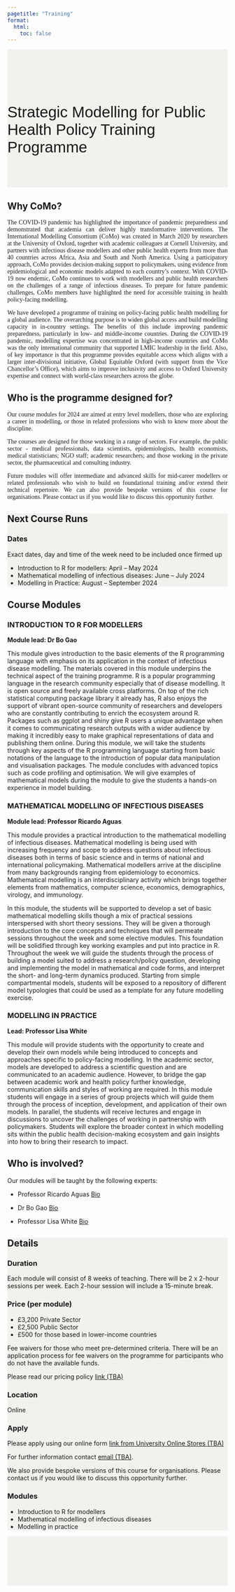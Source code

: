 ```yaml
---
pagetitle: "Training"
format:
  html:
    toc: false
---
```


::: {#training-banner .column-screen}

::: {.grid .column-page}
::: {.headline .g-col-lg-5 .g-col-12 .g-col-md-12}

::: {#training-logo-top}
<!-- ![](img/training/biology_keyline.svg) -->
:::

Strategic Modelling for Public Health Policy Training Programme

:::
::: {.training_right_background .g-col-lg-7 .d-none .d-lg-block .d-xl-block}

:::
:::
:::



::: {.grid .column-page}

::: {.g-col-lg-6 .g-col-12 .g-col-md-12}

## Why CoMo?

::: {.text_justified}

The COVID-19 pandemic has highlighted the importance of pandemic preparedness and demonstrated that academia can deliver highly transformative interventions. The International Modelling Consortium (CoMo) was created in March 2020 by researchers at the University of Oxford, together with academic colleagues at Cornell University, and partners with infectious disease modellers and other public health experts from more than 40 countries across Africa, Asia and South and North America. Using a participatory approach, CoMo provides decision-making support to policymakers, using evidence from epidemiological and economic models adapted to each country’s context. With COVID-19 now endemic, CoMo continues to work with modellers and public health researchers on the challenges of a range of infectious diseases. To prepare for future pandemic challenges, CoMo members have highlighted the need for accessible training in health policy-facing modelling.

We have developed a programme of training on policy-facing public health modelling for a global audience. The overarching purpose is to widen global access and build modelling capacity in in-country settings. The benefits of this include improving pandemic preparedness, particularly in low- and middle-income countries. During the COVID-19 pandemic, modelling expertise was concentrated in high-income countries and CoMo was the only international community that supported LMIC leadership in the field. Also, of key importance is that this programme provides equitable access which aligns with a larger inter-divisional initiative, Global Equitable Oxford (with support from the Vice Chancellor’s Office), which aims to improve inclusivity and access to Oxford University expertise and connect with world-class researchers across the globe.

:::
:::

::: {.g-col-lg-6 .g-col-12 .g-col-md-12}

## Who is the programme designed for?

::: {.text_justified}

Our course modules for 2024 are aimed at entry level modellers, those who are exploring a career in modelling, or those in related professions who wish to know more about the discipline.

The courses are designed for those working in a range of sectors. For example, the public sector - medical professionals, data scientists, epidemiologists, health economists, medical statisticians; NGO staff; academic researchers; and those working in the private sector, the pharmaceutical and consulting industry.

Future modules will offer intermediate and advanced skills for mid-career modellers or related professionals who wish to build on foundational training and/or extend their technical repertoire.
We can also provide bespoke versions of this course for organisations. Please contact us <email address> if you would like to discuss this opportunity further. 

:::
:::

:::


::: {#training-banner .column-screen}
::: {.column-page}

## Next Course Runs

### Dates

::: {.callout-note}

Exact dates, day and time of the week need to be included once firmed up

:::

- Introduction to R for modellers:  April – May 2024 
- Mathematical modelling of infectious diseases: June – July 2024 
- Modelling in Practice: August – September 2024 

:::
:::

::: {.column-screen}
::: {.column-page}

## Course Modules

### INTRODUCTION TO R FOR MODELLERS

**Module lead: Dr Bo Gao**

This module gives introduction to the basic elements of the R programming language with emphasis on its application in the context of infectious disease modelling. The materials covered in this module underpins the technical aspect of the training programme. R is a popular programming language in the research community especially that of disease modelling. It is open source and freely available cross platforms. On top of the rich statistical computing package library it already has, R also enjoys the support of vibrant open-source community of researchers and developers who are constantly contributing to enrich the ecosystem around R. Packages such as ggplot and shiny give R users a unique advantage when it comes to communicating research outputs with a wider audience by making it incredibly easy to make graphical representations of data and publishing them online. During this module, we will take the students through key aspects of the R programming language starting from basic notations of the language to the introduction of popular data manipulation and visualisation packages.  The module concludes with advanced topics such as code profiling and optimisation. We will give examples of mathematical models during the module to give the students a hands-on experience in model building.


### MATHEMATICAL MODELLING OF INFECTIOUS DISEASES

**Module lead: Professor Ricardo Aguas**

This module provides a practical introduction to the mathematical modelling of infectious diseases. Mathematical modelling is being used with increasing frequency and scope to address questions about infectious diseases both in terms of basic science and in terms of national and international policymaking. Mathematical modellers arrive at the discipline from many backgrounds ranging from epidemiology to economics. Mathematical modelling is an interdisciplinary activity which brings together elements from mathematics, computer science, economics, demographics, virology, and immunology.

In this module, the students will be supported to develop a set of basic mathematical modelling skills though a mix of practical sessions interspersed with short theory sessions. They will be given a thorough introduction to the core concepts and techniques that will permeate sessions throughout the week and some elective modules. This foundation will be solidified through key working examples and put into practice in R.  Throughout the week we will guide the students through the process of building a model suited to address a research/policy question, developing and implementing the model in mathematical and code forms, and interpret the short- and long-term dynamics produced. Starting from simple compartmental models, students will be exposed to a repository of different model typologies that could be used as a template for any future modelling exercise.

### MODELLING IN PRACTICE

**Lead: Professor Lisa White**

This module will provide students with the opportunity to create and develop their own models while being introduced to concepts and approaches specific to policy-facing modelling. In the academic sector, models are developed to address a scientific question and are communicated to an academic audience. However, to bridge the gap between academic work and health policy further knowledge, communication skills and styles of working are required. In this module students will engage in a series of group projects which will guide them through the process of inception, development, and application of their own models. In parallel, the students will receive lectures and engage in discussions to uncover the challenges of working in partnership with policymakers. Students will explore the broader context in which modelling sits within the public health decision-making ecosystem and gain insights into how to bring their research to impact.

## Who is involved?

Our modules will be taught by the following experts:


- Professor Ricardo Aguas [Bio](https://www.tropicalmedicine.ox.ac.uk/team/ricardo-aguas)

- Dr Bo Gao [Bio](https://www.tropicalmedicine.ox.ac.uk/team/bo-gao)

- Professor Lisa White [Bio](https://www.medawar.ox.ac.uk/team/lisa-white)


:::
:::



::: {#training-banner .column-screen}
::: {.column-page}

## Details

::: {.grid}

::: {.g-col-lg-6 .g-col-12 .g-col-md-12}

### Duration
Each module will consist of 8 weeks of teaching.
There will be 2 x 2-hour sessions per week. Each 2-hour session will include a 15-minute break.


### Price (per module)

- £3,200 Private Sector
- £2,500 Public Sector
- £500 for those based in lower-income countries

Fee waivers for those who meet pre-determined criteria. There will be an application process for fee waivers on the programme for participants who do not have the available funds.

Please read our pricing policy [link (TBA)]()

### Location

Online

### Apply

Please apply using our online form [link from University Online Stores (TBA)]()

For further information contact [email (TBA)]().

We also provide bespoke versions of this course for organisations. Please contact us if you would like to discuss this opportunity further.

:::

::: {.g-col-lg-6 .g-col-12 .g-col-md-12}

### Modules

- Introduction to R for modellers
- Mathematical modelling of infectious diseases
- Modelling in practice

:::

:::

:::
:::



::: {#training-banner .column-screen}
::: {.column-page}

::: {#training-logo-end}
<!-- ![](img/training/biology_keyline.svg) -->
:::

:::
:::


```{=html}
<style>

@import url('https://fonts.googleapis.com/css2?family=Bebas+Neue&display=swap');

#training-logo-top {
  max-width: 100%;
  background-image: url("img/training/biology_keyline.svg");
  background-size: contain;
  background-repeat: no-repeat;
  height: 2em;
  margin-bottom: 0.5em;
}

#training-logo-end {
  max-width: 100%;
  background-image: url("img/training/biology_keyline.svg");
  background-size: contain;
  background-repeat: no-repeat;
  height: 8em;
  margin-bottom: 2em;
}

#training-banner {
  padding-top: 0px;
  /* background-color: rgb(237,243,249); */
  /* background-color: #E0E0CE; */
  background-color: #f3f1ee;
}

#quarto-content main { 
  margin-top: 0;
  padding-top: 0;
}
.text_justified {
  text-align: justify;
  text-justify: inter-word;
  font-family: 'PT Serif', 'Georgia', 'Times New Roman', serif;
}

.headline {
  /* font-family: 'Economica', sans-serif; */
  /* font-family: 'Tahoma', sans-serif; */
  font-family: 'Bebas Neue', sans-serif;
  font-size: 2.5em;
  /* font-weight: 300; */
  padding-top: 0.5em;
  padding-bottom: 0.5em;
}

.training_right_background {
  background-image: url("img/training/seminar_room_2.jpg");
  background-size: cover;
  background-repeat: no-repeat;
  color: white;
  padding: 10px;
}
</style>
```